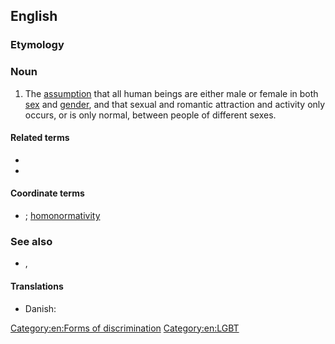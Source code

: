==English==

===Etymology===
{{prefix|en|hetero|normativity}}

===Noun===
{{en-noun|~|heteronormativities}}

# The [[assumption]] that all human beings are either male or female in both [[sex]] and [[gender]], and that sexual and romantic attraction and activity only occurs, or is only normal, between people of different sexes.

====Related terms====
* {{l|en|heteronormative}}
* {{l|en|heterosexism}}

====Coordinate terms====
* {{l|en|cisnormativity}}; [[homonormativity]]

===See also===
* {{l|en|cisnormative}}, {{l|en|homonormative}}

====Translations====
{{trans-top|heteronormativity}}
* Danish: {{t|da|heteronormativitet|c}}
{{trans-mid}}
{{trans-bottom}}

[[Category:en:Forms of discrimination]]
[[Category:en:LGBT]]